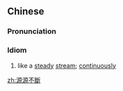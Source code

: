 {{also|源源不断}}
==Chinese==
{{zh-forms|s=源源不断|type=22}}

===Pronunciation===
{{zh-pron
|m=yuányuán不duàn
|c=jyun4 jyun4 bat1 dyun6
|cat=cy
}}

===Idiom===
{{zh-idiom}}

# like a [[steady]] [[stream]]; [[continuously]]

[[zh:源源不斷]]